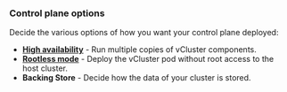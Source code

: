 
### Control plane options

Decide the various options of how you want your control plane deployed:

- **[High availability](./high-availability)** - Run multiple copies of vCluster components.
- **[Rootless mode](./security/rootless-mode)** - Deploy the vCluster pod without root access to the host cluster.
- **Backing Store** - Decide how the data of your cluster is stored.
   <BackingStoreYAMLOptions />